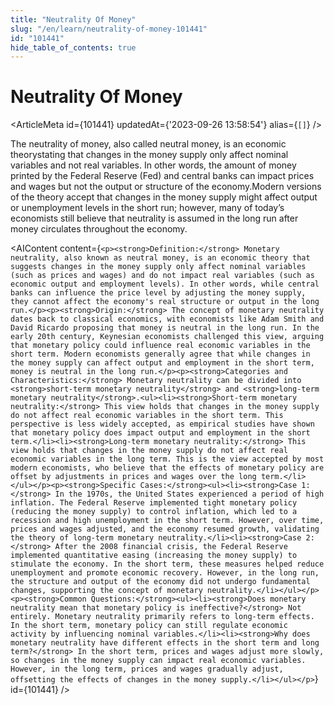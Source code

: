 ```yaml
---
title: "Neutrality Of Money"
slug: "/en/learn/neutrality-of-money-101441"
id: "101441"
hide_table_of_contents: true
---
```



# Neutrality Of Money

<ArticleMeta id={101441} updatedAt={'2023-09-26 13:58:54'} alias={`[]`} />
<div className='border-solid border-b border-t-0 my-4 border-[var(--ifm-color-gray-300)]' />

The neutrality of money, also called neutral money, is an economic theorystating that changes in the money supply only affect nominal variables and not real variables. In other words, the amount of money printed by the Federal Reserve (Fed) and central banks can impact prices and wages but not the output or structure of the economy.Modern versions of the theory accept that changes in the money supply might affect output or unemployment levels in the short run; however, many of today’s economists still believe that neutrality is assumed in the long run after money circulates throughout the economy.

<AIContent content={`<p><strong>Definition:</strong> Monetary neutrality, also known as neutral money, is an economic theory that suggests changes in the money supply only affect nominal variables (such as prices and wages) and do not impact real variables (such as economic output and employment levels). In other words, while central banks can influence the price level by adjusting the money supply, they cannot affect the economy's real structure or output in the long run.</p><p><strong>Origin:</strong> The concept of monetary neutrality dates back to classical economics, with economists like Adam Smith and David Ricardo proposing that money is neutral in the long run. In the early 20th century, Keynesian economists challenged this view, arguing that monetary policy could influence real economic variables in the short term. Modern economists generally agree that while changes in the money supply can affect output and employment in the short term, money is neutral in the long run.</p><p><strong>Categories and Characteristics:</strong> Monetary neutrality can be divided into <strong>short-term monetary neutrality</strong> and <strong>long-term monetary neutrality</strong>.<ul><li><strong>Short-term monetary neutrality:</strong> This view holds that changes in the money supply do not affect real economic variables in the short term. This perspective is less widely accepted, as empirical studies have shown that monetary policy does impact output and employment in the short term.</li><li><strong>Long-term monetary neutrality:</strong> This view holds that changes in the money supply do not affect real economic variables in the long term. This is the view accepted by most modern economists, who believe that the effects of monetary policy are offset by adjustments in prices and wages over the long term.</li></ul></p><p><strong>Specific Cases:</strong><ul><li><strong>Case 1:</strong> In the 1970s, the United States experienced a period of high inflation. The Federal Reserve implemented tight monetary policy (reducing the money supply) to control inflation, which led to a recession and high unemployment in the short term. However, over time, prices and wages adjusted, and the economy resumed growth, validating the theory of long-term monetary neutrality.</li><li><strong>Case 2:</strong> After the 2008 financial crisis, the Federal Reserve implemented quantitative easing (increasing the money supply) to stimulate the economy. In the short term, these measures helped reduce unemployment and promote economic recovery. However, in the long run, the structure and output of the economy did not undergo fundamental changes, supporting the concept of monetary neutrality.</li></ul></p><p><strong>Common Questions:</strong><ul><li><strong>Does monetary neutrality mean that monetary policy is ineffective?</strong> Not entirely. Monetary neutrality primarily refers to long-term effects. In the short term, monetary policy can still regulate economic activity by influencing nominal variables.</li><li><strong>Why does monetary neutrality have different effects in the short term and long term?</strong> In the short term, prices and wages adjust more slowly, so changes in the money supply can impact real economic variables. However, in the long term, prices and wages gradually adjust, offsetting the effects of changes in the money supply.</li></ul></p>`} id={101441} />
